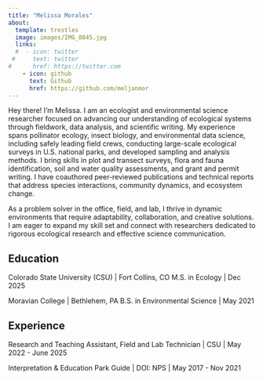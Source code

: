 ```yaml
---
title: "Melissa Morales"
about:
  template: trestles
  image: images/IMG_8045.jpg
  links:
  #  - icon: twitter
 #     text: twitter
#      href: https://twitter.com
    - icon: github
      text: Github
      href: https://github.com/meljanmor
---
```


Hey there! I'm Melissa. I am an ecologist and environmental science researcher focused on advancing our understanding of ecological systems through fieldwork, data analysis, and scientific writing. My experience spans pollinator ecology, insect biology, and environmental data science, including safely leading field crews, conducting large-scale ecological surveys in U.S. national parks, and developed sampling and analysis methods. I bring skills in plot and transect surveys, flora and fauna identification, soil and water quality assessments, and grant and permit writing. I have coauthored peer-reviewed publications and technical reports that address species interactions, community dynamics, and ecosystem change.

As a problem solver in the office, field, and lab, I thrive in dynamic environments that require adaptability, collaboration, and creative solutions. I am eager to expand my skill set and connect with researchers dedicated to rigorous ecological research and effective science communication.

## Education

Colorado State University (CSU) \| Fort Collins, CO 
M.S. in Ecology \| Dec 2025

Moravian College \| Bethlehem, PA 
B.S. in Environmental Science \| May 2021

## Experience

Research and Teaching Assistant, Field and Lab Technician \| CSU \| May 2022 - June 2025

Interpretation & Education Park Guide \| DOI: NPS \| May 2017 - Nov 2021
